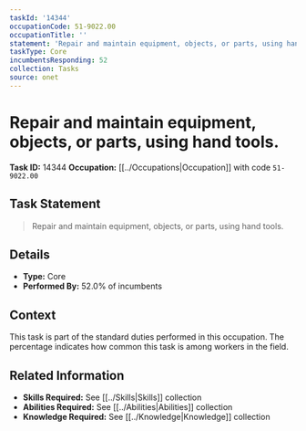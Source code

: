 ```yaml
---
taskId: '14344'
occupationCode: 51-9022.00
occupationTitle: ''
statement: 'Repair and maintain equipment, objects, or parts, using hand tools.'
taskType: Core
incumbentsResponding: 52
collection: Tasks
source: onet
---
```

# Repair and maintain equipment, objects, or parts, using hand tools.

**Task ID:** 14344
**Occupation:** [[../Occupations|Occupation]] with code `51-9022.00`

## Task Statement

> Repair and maintain equipment, objects, or parts, using hand tools.

## Details

- **Type:** Core
- **Performed By:** 52.0% of incumbents

## Context

This task is part of the standard duties performed in this occupation. The percentage indicates how common this task is among workers in the field.

## Related Information

- **Skills Required:** See [[../Skills|Skills]] collection
- **Abilities Required:** See [[../Abilities|Abilities]] collection
- **Knowledge Required:** See [[../Knowledge|Knowledge]] collection
